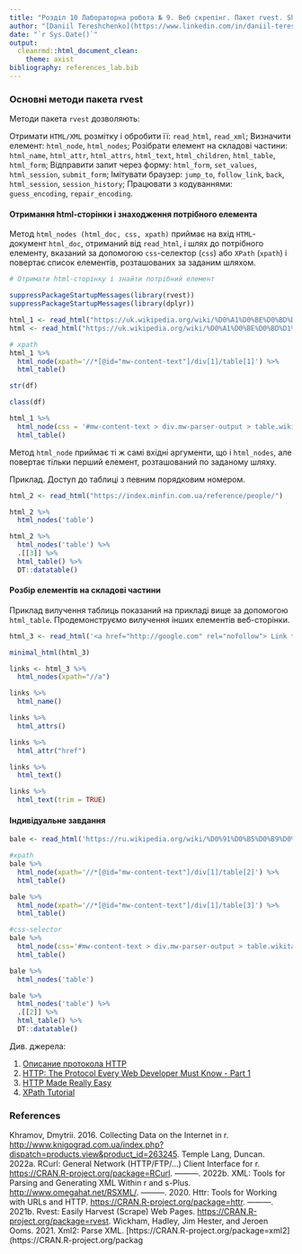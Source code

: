```yaml
---
title: "Розділ 10 Лабораторна робота № 9. Веб скрепінг. Пакет rvest. Short-версія"
author: "[Daniil Tereshchenko](https://www.linkedin.com/in/daniil-tereshchenko/), `r format(Sys.time(), '%Y')`"
date: "`r Sys.Date()`"
output: 
  cleanrmd::html_document_clean:
    theme: axist
bibliography: references_lab.bib
---
```


### Основні методи пакета rvest
Методи пакета `rvest` дозволяють:

Отримати `HTML/XML` розмітку і обробити її: `read_html`, `read_xml`;
Визначити елемент: `html_node`, `html_nodes`;
Розібрати елемент на складові частини: `html_name`, `html_attr`, `html_attrs`,
`html_text`, `html_children`, `html_table`, `html_form`;
Відправити запит через форму: `html_form`, `set_values`, `html_session`,
`submit_form`;
Імітувати браузер: `jump_to`, `follow_link`, `back`, `html_session`, `session_history`;
Працювати з кодуваннями: `guess_encoding`, `repair_encoding`.

#### Отримання html-сторінки і знаходження потрібного елемента

Метод
`html_nodes (html_doc, css, xpath)`
приймає на вхід `HTML`-документ `html_doc`, отриманий від `read_html`, і шлях до потрібного елементу, вказаний за допомогою `css`-селектор (`css`) або `XPath` (`xpath`) і повертає список елементів, розташованих за заданим шляхом.

```r
# Отримати html-сторінку і знайти потрібний елемент

suppressPackageStartupMessages(library(rvest))
suppressPackageStartupMessages(library(dplyr))

html_1 <- read_html("https://uk.wikipedia.org/wiki/%D0%A1%D0%BE%D0%BD%D1%8F%D1%87%D0%BD%D0%B0_%D0%B0%D0%BA%D1%82%D0%B8%D0%B2%D0%BD%D1%96%D1%81%D1%82%D1%8C")
html <- read_html("https://uk.wikipedia.org/wiki/%D0%A1%D0%BE%D0%BD%D1%8F%D1%87%D0%BD%D0%B0_%D0%B0%D0%BA%D1%82%D0%B8%D0%B2%D0%BD%D1%96%D1%81%D1%82%D1%8C", encoding = "UTF-8")

# xpath
html_1 %>% 
  html_node(xpath='//*[@id="mw-content-text"]/div[1]/table[1]') %>% 
  html_table()
```

```r
str(df)
```

```r
class(df)
```

```r
html_1 %>%
  html_node(css = '#mw-content-text > div.mw-parser-output > table.wikitable') %>%
  html_table()
```

Метод `html_node` приймає ті ж самі вхідні аргументи, що і `html_nodes`, але повертає тільки перший елемент, розташований по заданому шляху.

Приклад. Доступ до таблиці з певним порядковим номером.

```r
html_2 <- read_html("https://index.minfin.com.ua/reference/people/")

html_2 %>% 
  html_nodes('table') 
```

```r
html_2 %>% 
  html_nodes('table') %>% 
  .[[3]] %>% 
  html_table() %>% 
  DT::datatable()
```

#### Розбір елементів на складові частини

Приклад вилучення таблиць показаний на прикладі вище за допомогою `html_table`.
Продемонструємо вилучення інших елементів веб-сторінки.

```r
html_3 <- read_html('<a href="http://google.com" rel="nofollow"> Link to the <b>Google</b></a>"')

minimal_html(html_3)
```

```r
links <- html_3 %>% 
  html_nodes(xpath="//a")

links %>%
  html_name()
```

```r
links %>%
  html_attrs()
```

```r
links %>%
  html_attr("href")
```

```r
links %>%
  html_text()
```

```r
links %>%
  html_text(trim = TRUE)
```
#### Індивідуальне завдання
```r
bale <- read_html('https://ru.wikipedia.org/wiki/%D0%91%D0%B5%D0%B9%D0%BB,_%D0%9A%D1%80%D0%B8%D1%81%D1%82%D0%B8%D0%B0%D0%BD')

#xpath
bale %>%
  html_node(xpath='//*[@id="mw-content-text"]/div[1]/table[2]') %>%
  html_table()
```

```r
bale %>%
  html_node(xpath='//*[@id="mw-content-text"]/div[1]/table[3]') %>%
  html_table()
```

```r
#css-selector
bale %>%
  html_node(css='#mw-content-text > div.mw-parser-output > table.wikitable') %>%
  html_table()
```

```r
bale %>%
  html_nodes('table')
```

```r
bale %>%
  html_nodes('table') %>%
  .[[2]] %>%
  html_table() %>%
  DT::datatable()
```
Див. джерела:  

1. [Описание протокола HTTP](http://web-master.pp.ru/info/04.shtml) 
1. [HTTP: The Protocol Every Web Developer Must Know - Part 1](https://code.tutsplus.com/tutorials/http-the-protocol-every-web-developer-must-know-part-1--net-31177) 
1. [HTTP Made Really Easy](https://www.jmarshall.com/easy/http/) 
1. [XPath Tutorial](http://zvon.org/xxl/XPathTutorial/Output_rus/examples.html)

### References

Khramov, Dmytrii. 2016. Collecting Data on the Internet in r. [http://www.knigograd.com.ua/index.php?dispatch=products.view&product_id=263245](http://www.knigograd.com.ua/index.php?dispatch=products.view&product_id=263245).
Temple Lang, Duncan. 2022a. RCurl: General Network (HTTP/FTP/...) Client Interface for r. [https://CRAN.R-project.org/package=RCurl](https://CRAN.R-project.org/package=RCurl).
———. 2022b. XML: Tools for Parsing and Generating XML Within r and s-Plus. [http://www.omegahat.net/RSXML/](http://www.omegahat.net/RSXML/).
———. 2020. Httr: Tools for Working with URLs and HTTP. [https://CRAN.R-project.org/package=httr](https://CRAN.R-project.org/package=httr).
———. 2021b. Rvest: Easily Harvest (Scrape) Web Pages. [https://CRAN.R-project.org/package=rvest](https://CRAN.R-project.org/package=rvest).
Wickham, Hadley, Jim Hester, and Jeroen Ooms. 2021. Xml2: Parse XML. [https://CRAN.R-project.org/package=xml2](https://CRAN.R-project.org/packag
